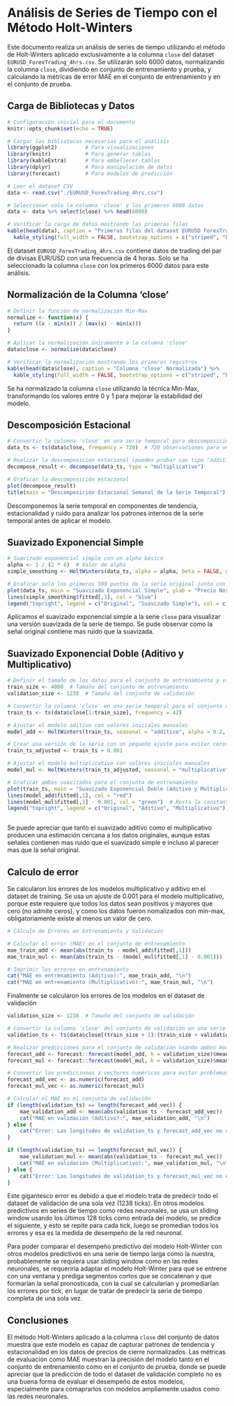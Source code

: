 # Análisis de Series de Tiempo con el Método Holt-Winters

Este documento realiza un análisis de series de tiempo utilizando el método de Holt-Winters aplicado exclusivamente a la columna `close` del dataset `EURUSD_ForexTrading_4hrs.csv`. Se utilizarán solo 6000 datos, normalizando la columna `close`, dividiendo en conjunto de entrenamiento y prueba, y calculando la métricas de error MAE en el conjunto de entrenamiento y en el conjunto de prueba.

## Carga de Bibliotecas y Datos

```r
# Configuración inicial para el documento
knitr::opts_chunk$set(echo = TRUE)
```

```r
# Cargar las bibliotecas necesarias para el análisis
library(ggplot2)         # Para visualizaciones
library(knitr)           # Para generar tablas
library(kableExtra)      # Para embellecer tablas
library(dplyr)           # Para manipulación de datos
library(forecast)        # Para modelos de predicción
```

```r
# Leer el dataset CSV
data <- read.csv("./EURUSD_ForexTrading_4hrs.csv")

# Seleccionar solo la columna 'close' y los primeros 6000 datos
data <- data %>% select(close) %>% head(6000)

# Verificar la carga de datos mostrando las primeras filas
kable(head(data), caption = "Primeras filas del dataset EURUSD ForexTrading 4hrs Columna close") %>%
  kable_styling(full_width = FALSE, bootstrap_options = c("striped", "hover"))
```

El dataset `EURUSD_ForexTrading_4hrs.csv` contiene datos de trading del par de divisas EUR/USD con una frecuencia de 4 horas. Solo se ha seleccionado la columna `close` con los primeros 6000 datos para este análisis.

## Normalización de la Columna 'close'

```r
# Definir la función de normalización Min-Max
normalize <- function(x) {
  return ((x - min(x)) / (max(x) - min(x)))
}

# Aplicar la normalización únicamente a la columna 'close'
data$close <- normalize(data$close)

# Verificar la normalización mostrando los primeros registros
kable(head(data$close), caption = "Columna 'close' Normalizada") %>%
  kable_styling(full_width = FALSE, bootstrap_options = c("striped", "hover"))
```

Se ha normalizado la columna `close` utilizando la técnica Min-Max, transformando los valores entre 0 y 1 para mejorar la estabilidad del modelo.

## Descomposición Estacional

```r
# Convertir la columna 'close' en una serie temporal para descomposición con ciclo semanal
data_ts <- ts(data$close, frequency = 720)  # 720 observaciones para un ciclo de4 meses

# Realizar la descomposición estacional (puedes probar con tipo "additive" si el resultado sigue siendo confuso)
decompose_result <- decompose(data_ts, type = "multiplicative")

# Graficar la descomposición estacional
plot(decompose_result)
title(main = "Descomposición Estacional Semanal de la Serie Temporal")
```

Descomponemos la serie temporal en componentes de tendencia, estacionalidad y ruido para analizar los patrones internos de la serie temporal antes de aplicar el modelo.

## Suavizado Exponencial Simple

```r
# Suavizado exponencial simple con un alpha básico
alpha <- 1 / (2 * 6)  # Valor de alpha
simple_smoothing <- HoltWinters(data_ts, alpha = alpha, beta = FALSE, gamma = FALSE)

# Graficar solo los primeros 300 puntos de la serie original junto con el suavizado exponencial simple
plot(data_ts, main = "Suavizado Exponencial Simple", ylab = "Precio Normalizado", col = "black", xlim = c(1, 3))
lines(simple_smoothing$fitted[,1], col = "blue")
legend("topright", legend = c("Original", "Suavizado Simple"), col = c("black", "blue"), lty = 1)
```

Aplicamos el suavizado exponencial simple a la serie `close` para visualizar una versión suavizada de la serie de tiempo. Se pude observar como la señal original contiene mas ruido que la suavizada.

## Suavizado Exponencial Doble (Aditivo y Multiplicativo)

```r
# Definir el tamaño de los datos para el conjunto de entrenamiento y validación
train_size <- 4000  # Tamaño del conjunto de entrenamiento
validation_size <- 1238  # Tamaño del conjunto de validación

# Convertir la columna 'close' en una serie temporal para el conjunto de entrenamiento
train_ts <- ts(data$close[1:train_size], frequency = 42)

# Ajustar el modelo aditivo con valores iniciales manuales
model_add <- HoltWinters(train_ts, seasonal = "additive", alpha = 0.2, beta = 0.1, gamma = 0.1)

# Crear una versión de la serie con un pequeño ajuste para evitar ceros (solo para el modelo multiplicativo)
train_ts_adjusted <- train_ts + 0.001

# Ajustar el modelo multiplicativo con valores iniciales manuales
model_mul <- HoltWinters(train_ts_adjusted, seasonal = "multiplicative", alpha = 0.2, beta = 0.1, gamma = 0.1)

# Graficar ambos suavizados para el conjunto de entrenamiento
plot(train_ts, main = "Suavizado Exponencial Doble (Aditivo y Multiplicativo)", ylab = "Precio Normalizado", col = "black", xlim = c(4, 10))
lines(model_add$fitted[,1], col = "red")
lines(model_mul$fitted[,1] - 0.001, col = "green")  # Resta la constante para mantener la escala original
legend("topright", legend = c("Original", "Aditivo", "Multiplicativo"), col = c("black", "red", "green"), lty = 1)



```

Se puede apreciar que tanto el suavizado aditivo como el multiplicativo producen una estimación cercana a los datos originales, aunque estas señales contienen mas ruido que el suavizado simple e incluso al parecer mas que la señal original.

## Calculo de error

Se calcularon los errores de los modelos multiplicativo y aditivo en el dataset de training. Se usa un ajuste de 0.001 para el modelo multiplicativo, porque este requiere que todos los datos sean positivos y mayores que cero (no admite ceros), y como los datos fueron nomalizados con min-max, obligatoriamente existe al menos un valor de cero.

```r

# Cálculo de Errores en Entrenamiento y Validación

# Calcular el error (MAE) en el conjunto de entrenamiento
mae_train_add <- mean(abs(train_ts - model_add$fitted[,1]))
mae_train_mul <- mean(abs(train_ts - (model_mul$fitted[,1] - 0.001)))

# Imprimir los errores en entrenamiento
cat("MAE en entrenamiento (Aditivo):", mae_train_add, "\n")
cat("MAE en entrenamiento (Multiplicativo):", mae_train_mul, "\n")

```

Finalmente se calcularon los errores de los modelos en el dataset de validación

```r
validation_size <- 1238  # Tamaño del conjunto de validación

# Convertir la columna 'close' del conjunto de validación en una serie temporal corregida
validation_ts <- ts(data$close[(train_size + 1):(train_size + validation_size)], frequency = 42)

# Realizar predicciones para el conjunto de validación usando ambos modelos ajustados
forecast_add <- forecast::forecast(model_add, h = validation_size)$mean
forecast_mul <- forecast::forecast(model_mul, h = validation_size)$mean - 0.001  # Ajustar escala para el modelo multiplicativo

# Convertir las predicciones a vectores numéricos para evitar problemas de índices
forecast_add_vec <- as.numeric(forecast_add)
forecast_mul_vec <- as.numeric(forecast_mul)

# Calcular el MAE en el conjunto de validación
if (length(validation_ts) == length(forecast_add_vec)) {
    mae_validation_add <- mean(abs(validation_ts - forecast_add_vec))
    cat("MAE en validación (Aditivo):", mae_validation_add, "\n")
} else {
    cat("Error: Las longitudes de validation_ts y forecast_add_vec no coinciden.\n")
}

if (length(validation_ts) == length(forecast_mul_vec)) {
    mae_validation_mul <- mean(abs(validation_ts - forecast_mul_vec))
    cat("MAE en validación (Multiplicativo):", mae_validation_mul, "\n")
} else {
    cat("Error: Las longitudes de validation_ts y forecast_mul_vec no coinciden.\n")
}

```

Este gigantesco error es debido a que el modelo trata de predecir todo el dataset de validación de una sola vez (1238 ticks). En otros modelos predictivos en series de tiempo como redes neuronales, se usa un sliding window usando los últimos 128 ticks como entrada del modelo, se predice el siguiente, y esto se repite para cada tick, luego se promedian todos los errores y esa es la medida de desempeño de la red neuronal.

Para poder comparar el desempeño predictivo del modelo Holt-Winter con otros modelos predictivos en una serie de tiempo larga como la nuestra, probablemente se requiera usar sliding window como en las redes neuronales, se requeriría adaptar el modelo Holt-Winter para que se entrene con una ventana y prediga segmentos cortos que se concatenan y que formarían la señal pronosticada, con la cual se calcularían y promediarían los errores por tick, en lugar de tratar de predecir la serie de tiempo completa de una sola vez.

## Conclusiones

El método Holt-Winters aplicado a la columna `close` del conjunto de datos muestra que este modelo es capaz de capturar patrones de tendencia y estacionalidad en los datos de precios de cierre normalizados. Las métricas de evaluación como MAE muestran la precisión del modelo tanto en el conjunto de entrenamiento como en el conjunto de prueba, donde se puede apreciar que la predicción de todo el dataset de validación completo no es una buena forma de evaluar el desempeño de estos modelos, especialmente para comaprarlos con modelos ampliamente usados como las redes neuronales.
